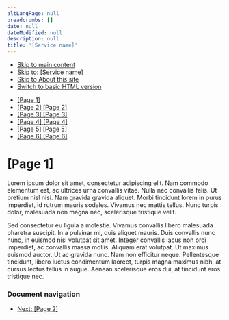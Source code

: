 ```yaml
---
altLangPage: null
breadcrumbs: []
date: null
dateModified: null
description: null
title: '[Service name]'
---
```


<nav>
 <ul id="wb-tphp">
  <li class="wb-slc">
   <a class="wb-sl" href="#wb-cont">
    Skip to main content
   </a>
  </li>
  <li class="wb-slc">
   <a class="wb-sl" href="#gc-document-nav">
    Skip to: [Service name]
   </a>
  </li>
  <li class="wb-slc visible-sm visible-md visible-lg">
   <a class="wb-sl" href="#wb-info">
    Skip to About this site
   </a>
  </li>
  <li class="wb-slc">
   <a class="wb-sl" href="?wbdisable=true" rel="alternate">
    Switch to basic HTML version
   </a>
  </li>
 </ul>
</nav>

<nav class="provisional gc-subway">
 <ul>
  <li>
   <a aria-current="page" class="active" href="#">
    [Page 1]
   </a>
  </li>
  <li>
   <a class="hidden-xs hidden-sm" href="#">
    [Page 2]
   </a>
   <a class="visible-xs visible-sm" href="#gc-document-nav">
    [Page 2]
   </a>
  </li>
  <li>
   <a class="hidden-xs hidden-sm" href="#">
    [Page 3]
   </a>
   <a class="visible-xs visible-sm" href="#gc-document-nav">
    [Page 3]
   </a>
  </li>
  <li>
   <a class="hidden-xs hidden-sm" href="#">
    [Page 4]
   </a>
   <a class="visible-xs visible-sm" href="#gc-document-nav">
    [Page 4]
   </a>
  </li>
  <li>
   <a class="hidden-xs hidden-sm" href="#">
    [Page 5]
   </a>
   <a class="visible-xs visible-sm" href="#gc-document-nav">
    [Page 5]
   </a>
  </li>
  <li>
   <a class="hidden-xs hidden-sm" href="#">
    [Page 6]
   </a>
   <a class="visible-xs visible-sm" href="#gc-document-nav">
    [Page 6]
   </a>
  </li>
 </ul>
</nav>

<h1 class="gc-thickline" id="wb-cont" property="name">
 [Page 1]
</h1>

<p>
 Lorem ipsum dolor sit amet, consectetur adipiscing elit. Nam commodo elementum est, ac ultrices urna convallis vitae. Nulla nec convallis felis. Ut pretium nisl nisi. Nam gravida gravida aliquet. Morbi tincidunt lorem in purus imperdiet, id rutrum mauris sodales. Vivamus nec mattis tellus. Nunc turpis dolor, malesuada non magna nec, scelerisque tristique velit.
</p>

<p>
 Sed consectetur eu ligula a molestie. Vivamus convallis libero malesuada pharetra suscipit. In a pulvinar mi, quis aliquet mauris. Duis convallis nunc nunc, in euismod nisi volutpat sit amet. Integer convallis lacus non orci imperdiet, ac convallis massa mollis. Aliquam erat volutpat. Ut maximus euismod auctor. Ut ac gravida nunc. Nam non efficitur neque. Pellentesque tincidunt, libero luctus condimentum laoreet, turpis magna maximus nibh, at cursus lectus tellus in augue. Aenean scelerisque eros dui, at tincidunt eros tristique nec.
</p>

<nav class="mrgn-bttm-lg mrgn-tp-lg">
 <h3 class="wb-inv">
  Document navigation
 </h3>
 <ul class="pager">
  <li class="next">
   <a href="#wb-cont" rel="next">
    <span class="wb-inv">
     Next:
    </span>
    [Page 2]
   </a>
  </li>
 </ul>
</nav>

